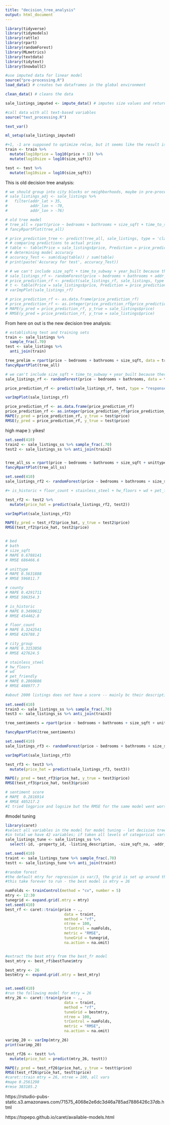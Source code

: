 ```yaml
---
title: "decision_tree_analysis"
output: html_document
---
```


```r
library(tidyverse)
library(tidymodels)
library(rattle)
library(rpart)
library(randomForest)
library(MLmetrics)
library(textdata)
library(tidytext)
library(SnowballC)
```

```r
#use imputed data for linear model 
source("pre-processing.R")
load_data() # creates two dataframes in the global environment

clean_data() # cleans the data

sale_listings_imputed <- impute_data() # imputes size values and returns a new dataframe

#call data with all text-based variables 
source("text_processing.R")

text_var()
```

```r
ml_setup(sale_listings_imputed) 

#+1, -1 are supposed to optimize rmlse, but it seems like the result is the same at this point 
train <- train %>%
  mutate(log10price = log10(price + 1)) %>%
  mutate(log10size = log10(size_sqft))

test <- test %>%
  mutate(log10size = log10(size_sqft))
```

This is old decision tree analysis:

```r
# we should group into city blocks or neighborhoods, maybe in pre-processing?
# sale_listings_adj <- sale_listings %>%
#   filter(addr_lat > 35,
#          addr_lon < -70, 
#          addr_lon > -76)
```

```r
# old tree model
# tree_all = rpart(price ~ bedrooms + bathrooms + size_sqft + time_to_subway + year_built, data = sale_listings_ss, subset = train, method = "class")
# fancyRpartPlot(tree_all)
```

```r
# price_prediction_tree <- predict(tree_all, sale_listings, type = 'class')
# # comparing predictions to actual prices
# table <- table(Price = sale_listings$price, Prediction = price_prediction_tree)
# # determining model accuracy
# accuracy_Test <- sum(diag(table)) / sum(table)
# print(paste('Accuracy for test', accuracy_Test))
```

```r
# # we can't include size_sqft + time_to_subway + year_built because there are missing values... can we impute/substitute values in???
# sale_listings_rf <- randomForest(price ~ bedrooms + bathrooms + addr_lat + addr_lon, data = sale_listings_adj, ntree = 10)
# price_prediction_rf <- predict(sale_listings_rf, sale_listings, type = "response")
# t <- table(Price = sale_listings$price, Prediction = price_prediction_rf)
# varImpPlot(sale_listings_rf)
```

```r
# price_prediction_rf <- as.data.frame(price_prediction_rf)
# price_prediction_rf <- as.integer(price_prediction_rf$price_prediction_rf)
# MAPE(y_pred = price_prediction_rf, y_true = sale_listings$price)
# RMSE(y_pred = price_prediction_rf, y_true = sale_listings$price)
```


From here on out is the new decision tree analysis:

```r
# establishing test and training sets
train <- sale_listings %>% 
  sample_frac(.70)
test <- sale_listings %>% 
  anti_join(train)

tree_prelim = rpart(price ~ bedrooms + bathrooms + size_sqft, data = train, method = "anova")
fancyRpartPlot(tree_all)
```

```r
# we can't include size_sqft + time_to_subway + year_built because there are missing values... can we impute/substitute values in???
sale_listings_rf <- randomForest(price ~ bedrooms + bathrooms, data = train, ntree = 10)

price_prediction_rf <- predict(sale_listings_rf, test, type = "response")

varImpPlot(sale_listings_rf)
```

```r
price_prediction_rf <- as.data.frame(price_prediction_rf)
price_prediction_rf <- as.integer(price_prediction_rf$price_prediction_rf)
MAPE(y_pred = price_prediction_rf, y_true = test$price)
RMSE(y_pred = price_prediction_rf, y_true = test$price)
```
high mape ): yikes!

```r
set.seed(410)
train2 <- sale_listings_ss %>% sample_frac(.70)
test2 <- sale_listings_ss %>% anti_join(train2)


tree_all_ss = rpart(price ~ bedrooms + bathrooms + size_sqft + unittype + county + is_historic + floor_count + stainless_steel + hw_floors + wd + pet_friendly + city_group, data = train2, method = "anova", control = rpart.control(cp = 0.005))
fancyRpartPlot(tree_all_ss)

set.seed(410)
sale_listings_rf2 <- randomForest(price ~ bedrooms + bathrooms + size_sqft + unittype + county + is_historic + floor_count + city_group + stainless_steel + hw_floors + wd + pet_friendly, data = train2, ntree = 10)

#+ is_historic + floor_count + stainless_steel + hw_floors + wd + pet_friendly + city_group

test_rf2 <- test2 %>%
  mutate(price_hat = predict(sale_listings_rf2, test2))

varImpPlot(sale_listings_rf2)

MAPE(y_pred = test_rf2$price_hat, y_true = test2$price)
RMSE(test_rf2$price_hat, test2$price)


# bed
# bath
# size_sqft
# MAPE 0.6788141
# RMSE 686466.6

# unittype
# MAPE 0.5631888
# RMSE 596811.7

# county 
# MAPE 0.4291711
# RMSE 506354.3

# is_historic
# MAPE 0.3490612
# RMSE 454462.8

# floor_count
# MAPE 0.3242541
# RMSE 426788.2

# city_group 
# MAPE 0.3153056
# RMSE 427624.5

# stainless_steel 
# hw_floors 
# wd 
# pet_friendly
# MAPE 0.2860886
# RMSE 408977.7

```

```r
#about 2000 listings does not have a score -- mainly bc their description does not contain any words associated with sentiments; will assign 0 
  
set.seed(410)
train3 <- sale_listings_ss %>% sample_frac(.70)
test3 <- sale_listings_ss %>% anti_join(train3)

tree_sentiments = rpart(price ~ bedrooms + bathrooms + size_sqft + unittype + county + is_historic + floor_count + stainless_steel + hw_floors + wd + pet_friendly + city_group + score, data = train3, method = "anova", control = rpart.control(cp = 0.005))

fancyRpartPlot(tree_sentiments)

set.seed(410)
sale_listings_rf3 <- randomForest(price ~ bedrooms + bathrooms + size_sqft + unittype + county + is_historic + floor_count + city_group + stainless_steel + hw_floors + wd + pet_friendly + score, data = train3, ntree = 10, na.action = na.omit) # Elaine & Emma think NAs are causing error

varImpPlot(sale_listings_rf3) 

test_rf3 <- test3 %>%
  mutate(price_hat = predict(sale_listings_rf3, test3))

MAPE(y_pred = test_rf3$price_hat, y_true = test3$price)
RMSE(test_rf3$price_hat, test3$price)

# sentiment score
# MAPE  0.2816914
# RMSE 405217.2
#I tried logprice and logsize but the RMSE for the same model went worse; probably we just go with raw price 

```

#model tuning 
```r
library(caret)
#select all variables in the model for model tuning - let decision tree decide which one is important to keep
#in total we have 42 variables; if taken all levels of categorical vars into account, we have 71 variables 
sale_listings_tune <- sale_listings_ss %>%
  select(-id, -property_id, -listing_description, -size_sqft_na, -addr_street, -addr_unit, -zipcode, -year_built, -lat, -long, -major_city)

set.seed(410)
traint <- sale_listings_tune %>% sample_frac(.70)
testt <- sale_listings_tune %>% anti_join(traint)

#random forest 
#the default mtry for regression is var/3, the grid is set up around that range
#this take forever to run - the best model is mtry = 26 

numFolds <- trainControl(method = "cv", number = 5)
mtry <- 12:30
tunegrid <- expand.grid(.mtry = mtry)
set.seed(410)
best_rf <- caret::train(price ~ ., 
                          data = traint, 
                          method = "rf",
                          ntree = 100, 
                          trControl = numFolds,
                          metric = "RMSE",
                          tuneGrid = tunegrid,
                          na.action = na.omit)


#extract the best mtry from the best_fr model 
best_mtry <- best_rf$bestTune$mtry 

best_mtry <- 26
bestmtry <- expand.grid(.mtry = best_mtry)


set.seed(410)
#run the following model for mtry = 26
mtry_26 <- caret::train(price ~ ., 
                          data = traint, 
                          method = "rf",
                          tuneGrid = bestmtry,
                          ntree = 100, 
                          trControl = numFolds,
                          metric = "RMSE",
                          na.action = na.omit)

varimp_20 <- varImp(mtry_26)
print(varimp_20)

test_rf26 <- testt %>%
  mutate(price_hat = predict(mtry_26, testt))

MAPE(y_pred = test_rf26$price_hat, y_true = testt$price)
RMSE(test_rf26$price_hat, testt$price)
#caret::train mtry = 26, ntree = 100, all vars
#mape 0.2561298
#rmse 383185.2
```



https://rstudio-pubs-static.s3.amazonaws.com/71575_4068e2e6dc3d46a785ad7886426c37db.html

https://topepo.github.io/caret/available-models.html
